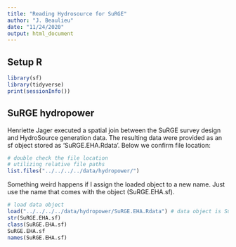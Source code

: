 ```yaml
---
title: "Reading Hydrosource for SuRGE"
author: "J. Beaulieu"
date: "11/24/2020"
output: html_document
---
```


## Setup R
```r
library(sf)
library(tidyverse)
print(sessionInfo())
```

## SuRGE hydropower

Henriette Jager executed a spatial join between the SuRGE survey design and HydroSource generation data.  The resulting data were provided as an sf object stored as 'SuRGE.EHA.Rdata'.  Below we confirm file location:

```r
# double check the file location
# utilizing relative file paths
list.files("../../../../data/hydropower/")
```

Something weird happens if I assign the loaded object to a new name.  Just use the name that comes with the object (SuRGE.EHA.sf).
```r

# load data object
load("../../../../data/hydropower/SuRGE.EHA.Rdata") # data object is SuRGE.EHA.sf
str(SuRGE.EHA.sf)
class(SuRGE.EHA.sf)
SuRGE.EHA.sf
names(SuRGE.EHA.sf)
```